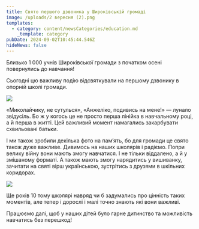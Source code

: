 ```yaml
---
title: Свято першого дзвоника у Широківській громаді
image: /uploads/2 вересня (2).png
templates:
  - category: content/newsCategories/education.md
    _template: category
pubDate: 2024-09-02T10:45:44.546Z
hideNews: false
---
```


Близько 1 000 учнів Широківської громади з початком осені повернулись до навчання! 

Сьогодні цю важливу подію відсвяткували на першому дзвонику в опорній школі громади.

![](</uploads/2 вересня (1).png>)

«Миколайчику, не сутулься», «Анжеліко, подивись на мене!» — лунало звідусіль. Бо ж у когось це не просто перша лінійка в навчальному році, а й перша в житті. Цей важливий момент намагались закарбувати схвильовані батьки. 

І ми також зробили декілька фото на пам’ять, бо для громади це свято також дуже важливе. Дивимось на наших школярів і радіємо. Попри велику війну вони мають змогу навчатися. І не тільки віддалено, а й у змішаному форматі. А також мають змогу нарядитись у вишиванку, зачитати на святі вірш українською, зустрітись з друзями в шкільних коридорах.

![](</uploads/2 вересня (3).png>)

Ще років 10 тому школярі навряд чи б задумались про цінність таких моментів, але тепер і дорослі і малі точно знають які вони важливі.

Працюємо далі, щоб у наших дітей було гарне дитинство та можливість навчатись без перешкод!
